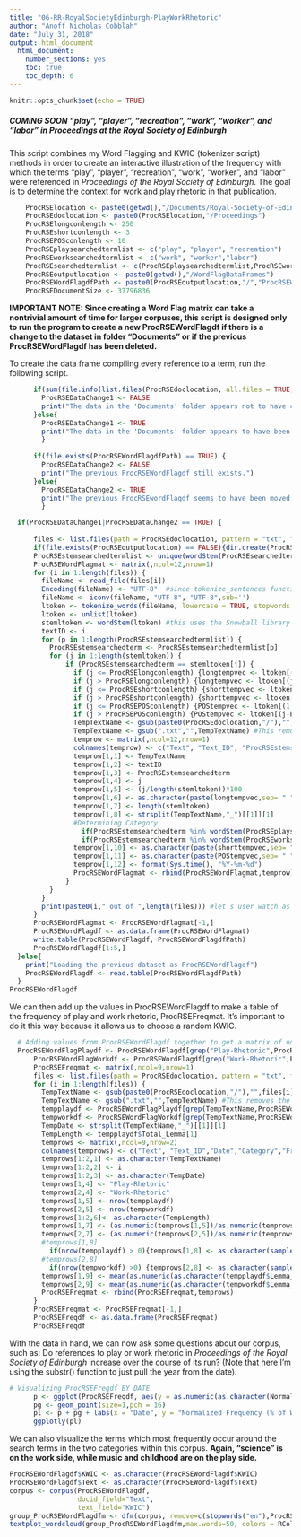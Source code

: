 ```yaml
---
title: "06-RR-RoyalSocietyEdinburgh-PlayWorkRhetoric"
author: "Anoff Nicholas Cobblah"
date: "July 31, 2018"
output: html_document
  html_document:
    number_sections: yes
    toc: true
    toc_depth: 6
---
```


```r
knitr::opts_chunk$set(echo = TRUE)
```


##### **COMING SOON** "play", "player", "recreation", "work", "worker", and "labor" in *Proceedings at the Royal Society of Edinburgh*

This script combines my Word Flagging and KWIC (tokenizer script) methods in order to create an interactive illustration of the frequency with which the terms "play", "player", "recreation", "work", "worker", and "labor" were referenced in *Proceedings of the Royal Society of Edinburgh*. The goal is to determine the context for work and play rhetoric in that publication.

```r
    ProcRSElocation <- paste0(getwd(),"/Documents/Royal-Society-of-Edinburgh")
    ProcRSEdoclocation <- paste0(ProcRSElocation,"/Proceedings")
    ProcRSElongconlength <- 250
    ProcRSEshortconlength <- 3
    ProcRSEPOSconlength <- 10
    ProcRSEplaysearchedtermlist <- c("play", "player", "recreation")
    ProcRSEworksearchedtermlist <- c("work", "worker","labor")
    ProcRSEsearchedtermlist <- c(ProcRSEplaysearchedtermlist,ProcRSEworksearchedtermlist)
    ProcRSEoutputlocation <- paste0(getwd(),"/WordFlagDataFrames")
    ProcRSEWordFlagdfPath <- paste0(ProcRSEoutputlocation,"/","ProcRSEWordFlagdf.txt")
    ProcRSEDocumentSize <- 37796836
```

**IMPORTANT NOTE: Since creating a Word Flag matrix can take a nontrivial amount of time for larger corpuses, this script is designed only to run the program to create a new ProcRSEWordFlagdf if there is a change to the dataset in folder "Documents" or if the previous ProcRSEWordFlagdf has been deleted.**

To create the data frame compiling every reference to a term, run the following script.

```r
      if(sum(file.info(list.files(ProcRSEdoclocation, all.files = TRUE, recursive = TRUE, full.names=TRUE))$size) == ProcRSEDocumentSize) {
        ProcRSEDataChange1 <- FALSE
        print("The data in the 'Documents' folder appears not to have changed.")
      }else{
        ProcRSEDataChange1 <- TRUE
        print("The data in the 'Documents' folder appears to have been changed. A new ProcRSEWordFlagdf will therefore be created. TO UPDATE THIS SCRIPT, PLEASE CHANGE THE ProcRSEDocumentSize TO REFLECT THE NEW SIZE OF THE DOCUMENTS.")
        }
      
      if(file.exists(ProcRSEWordFlagdfPath) == TRUE) {
        ProcRSEDataChange2 <- FALSE
        print("The previous ProcRSEWordFlagdf still exists.")
      }else{
        ProcRSEDataChange2 <- TRUE
        print("The previous ProcRSEwordFlagdf seems to have been moved or deleted.  A new ProcRSEWordFlag will therefore be created.")
        }

  if(ProcRSEDataChange1|ProcRSEDataChange2 == TRUE) {
  
      files <- list.files(path = ProcRSEdoclocation, pattern = "txt", full.names = TRUE) #creates vector of txt file names.
      if(file.exists(ProcRSEoutputlocation) == FALSE){dir.create(ProcRSEoutputlocation)}
      ProcRSEstemsearchedtermlist <- unique(wordStem(ProcRSEsearchedtermlist)) #lemmatizes the list of terms you want to search for.
      ProcRSEWordFlagmat <- matrix(,ncol=12,nrow=1)
      for (i in 1:length(files)) {
        fileName <- read_file(files[i])
        Encoding(fileName) <- "UTF-8"  #since tokenize_sentences function requires things to be encoded in UTF-8, need to remove some data.
        fileName <- iconv(fileName, "UTF-8", "UTF-8",sub='')
        ltoken <- tokenize_words(fileName, lowercase = TRUE, stopwords = NULL, simplify = FALSE)
        ltoken <- unlist(ltoken)
        stemltoken <- wordStem(ltoken) #this uses the Snowball library to lemmatize the entire text.
        textID <- i
        for (p in 1:length(ProcRSEstemsearchedtermlist)) {
          ProcRSEstemsearchedterm <- ProcRSEstemsearchedtermlist[p]
          for (j in 1:length(stemltoken)) {
              if (ProcRSEstemsearchedterm == stemltoken[j]) {
                if (j <= ProcRSElongconlength) {longtempvec <- ltoken[(1:(j+ProcRSElongconlength))]}
                if (j > ProcRSElongconlength) {longtempvec <- ltoken[(j-ProcRSElongconlength):(j+ProcRSElongconlength)]}
                if (j <= ProcRSEshortconlength) {shorttempvec <- ltoken[(1:(j+ProcRSEshortconlength))]}
                if (j > ProcRSEshortconlength) {shorttempvec <- ltoken[(j-ProcRSEshortconlength):(j+ProcRSEshortconlength)]}
                if (j <= ProcRSEPOSconlength) {POStempvec <- ltoken[(1:(j+ProcRSEPOSconlength))]}
                if (j > ProcRSEPOSconlength) {POStempvec <- ltoken[(j-ProcRSEPOSconlength):(j+ProcRSEPOSconlength)]}
                TempTextName <- gsub(paste0(ProcRSEdoclocation,"/"),"",files[i]) #This grabs just the end of the file path.
                TempTextName <- gsub(".txt","",TempTextName) #This removes the .txt from the end of the name.
                temprow <- matrix(,ncol=12,nrow=1)
                colnames(temprow) <- c("Text", "Text_ID", "ProcRSEstemsearchedterm","Lemma","Lemma_Perc","KWIC","Total_Lemma","Date","Category","Short_KWIC","POS_KWIC","Current_Date")
                temprow[1,1] <- TempTextName
                temprow[1,2] <- textID
                temprow[1,3] <- ProcRSEstemsearchedterm
                temprow[1,4] <- j
                temprow[1,5] <- (j/length(stemltoken))*100
                temprow[1,6] <- as.character(paste(longtempvec,sep= " ",collapse=" "))
                temprow[1,7] <- length(stemltoken)
                temprow[1,8] <- strsplit(TempTextName,"_")[[1]][1]
                #Determining Category
                  if(ProcRSEstemsearchedterm %in% wordStem(ProcRSEplaysearchedtermlist)) {temprow[1,9] <- "Play-Rhetoric"}
                  if(ProcRSEstemsearchedterm %in% wordStem(ProcRSEworksearchedtermlist)) {temprow[1,9] <- "Work-Rhetoric"}
                temprow[1,10] <- as.character(paste(shorttempvec,sep= " ",collapse=" "))
                temprow[1,11] <- as.character(paste(POStempvec,sep= " ",collapse=" "))
                temprow[1,12] <- format(Sys.time(), "%Y-%m-%d")
                ProcRSEWordFlagmat <- rbind(ProcRSEWordFlagmat,temprow)
              }
          }
        }
        print(paste0(i," out of ",length(files))) #let's user watch as code runs for long searches
      }
      ProcRSEWordFlagmat <- ProcRSEWordFlagmat[-1,]
      ProcRSEWordFlagdf <- as.data.frame(ProcRSEWordFlagmat)
      write.table(ProcRSEWordFlagdf, ProcRSEWordFlagdfPath)
      ProcRSEWordFlagdf[1:5,]
  }else{
    print("Loading the previous dataset as ProcRSEWordFlagdf")
    ProcRSEWordFlagdf <- read.table(ProcRSEWordFlagdfPath)
  }
ProcRSEWordFlagdf
```

We can then add up the values in ProcRSEWordFlagdf to make a table of the frequency of play and work rhetoric, ProcRSEFreqmat. It's important to do it this way because it allows us to choose a random KWIC.

```r
  # Adding values from ProcRSEWordFlagdf together to get a matrix of normalized frequencies for each category, as ProcRSEFreqmat
  ProcRSEWordFlagPlaydf <- ProcRSEWordFlagdf[grep("Play-Rhetoric",ProcRSEWordFlagdf$Category),]
      ProcRSEWordFlagWorkdf <- ProcRSEWordFlagdf[grep("Work-Rhetoric",ProcRSEWordFlagdf$Category),]
      ProcRSEFreqmat <- matrix(,ncol=9,nrow=1)
      files <- list.files(path = ProcRSEdoclocation, pattern = "txt", full.names = TRUE)
      for (i in 1:length(files)) {
        TempTextName <- gsub(paste0(ProcRSEdoclocation,"/"),"",files[i]) #This grabs just the end of the file path.
        TempTextName <- gsub(".txt","",TempTextName) #This removes the .txt from the end of the name.
        tempplaydf <- ProcRSEWordFlagPlaydf[grep(TempTextName,ProcRSEWordFlagPlaydf$Text),]
        tempworkdf <- ProcRSEWordFlagWorkdf[grep(TempTextName,ProcRSEWordFlagWorkdf$Text),]
        TempDate <- strsplit(TempTextName,"_")[[1]][1]
        TempLength <- tempplaydf$Total_Lemma[1]
        temprows <- matrix(,ncol=9,nrow=2)
        colnames(temprows) <- c("Text", "Text_ID","Date","Category","Frequency","Total_Lemma","Normalized_Freq","Sample_KWIC","Avg_Lemma_Perc")
        temprows[1:2,1] <- as.character(TempTextName)
        temprows[1:2,2] <- i
        temprows[1:2,3] <- as.character(TempDate)
        temprows[1,4] <- "Play-Rhetoric"
        temprows[2,4] <- "Work-Rhetoric"
        temprows[1,5] <- nrow(tempplaydf)
        temprows[2,5] <- nrow(tempworkdf)
        temprows[1:2,6]<- as.character(TempLength)
        temprows[1,7] <- (as.numeric(temprows[1,5])/as.numeric(temprows[1,6]))*100
        temprows[2,7] <- (as.numeric(temprows[2,5])/as.numeric(temprows[2,6]))*100
        #temprows[1,8]
          if(nrow(tempplaydf) > 0){temprows[1,8] <- as.character(sample(tempplaydf$Short_KWIC,1))}else{temprows[1,8] <- NA}
        #temprows[2,8]
          if(nrow(tempworkdf) >0) {temprows[2,8] <- as.character(sample(tempworkdf$Short_KWIC,1))}else{temprows[2,8] <- NA}
        temprows[1,9] <- mean(as.numeric(as.character(tempplaydf$Lemma_Perc)))
        temprows[2,9] <- mean(as.numeric(as.character(tempworkdf$Lemma_Perc)))
        ProcRSEFreqmat <- rbind(ProcRSEFreqmat,temprows)
      }
      ProcRSEFreqmat <- ProcRSEFreqmat[-1,]
      ProcRSEFreqdf <- as.data.frame(ProcRSEFreqmat)
      ProcRSEFreqdf
```

With the data in hand, we can now ask some questions about our corpus, such as: Do references to play or work rhetoric in *Proceedings of the Royal Society of Edinburgh* increase over the course of its run? (Note that here I'm using the substr() function to just pull the year from the date). 

```r
# Visualizing ProcRSEFreqdf BY DATE
      p <- ggplot(ProcRSEFreqdf, aes(y = as.numeric(as.character(Normalized_Freq)), x = as.numeric(substr(Date,1,4)), color = Category, label = Sample_KWIC))
      pg <- geom_point(size=1,pch = 16)
      pl <- p + pg + labs(x = "Date", y = "Normalized Frequency (% of Words in Text)", title = "Appearances of Play and Work Rhetoric within Proceedings of the RSE")
      ggplotly(pl)
```


We can also visualize the terms which most frequently occur around the search terms in the two categories within this corpus. **Again, "science" is on the work side, while music and childhood are on the play side.**
```r
ProcRSEWordFlagdf$KWIC <- as.character(ProcRSEWordFlagdf$KWIC)
ProcRSEWordFlagdf$Text <- as.character(ProcRSEWordFlagdf$Text)
corpus <- corpus(ProcRSEWordFlagdf, 
                 docid_field="Text", 
                 text_field="KWIC")
group_ProcRSEWordFlagdfm <- dfm(corpus, remove=c(stopwords("en"),ProcRSEsearchedtermlist), remove_punct=TRUE, remove_numbers = TRUE, groups="Category")
textplot_wordcloud(group_ProcRSEWordFlagdfm,max.words=50, colors = RColorBrewer::brewer.pal(8,"Dark2"), comparison=TRUE)
```
